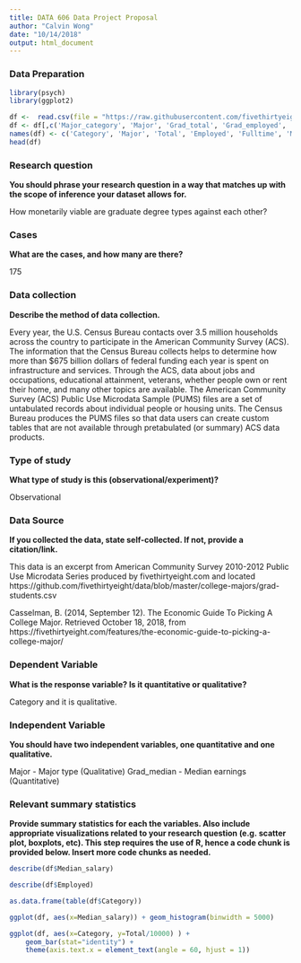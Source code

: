 ```yaml
---
title: DATA 606 Data Project Proposal
author: "Calvin Wong"
date: "10/14/2018"
output: html_document
---
```


### Data Preparation

```r
library(psych)
library(ggplot2)

df <-  read.csv(file = "https://raw.githubusercontent.com/fivethirtyeight/data/master/college-majors/grad-students.csv", header= TRUE)
df <- df[,c('Major_category', 'Major', 'Grad_total', 'Grad_employed', 'Grad_full_time_year_round', 'Grad_median')]
names(df) <- c('Category', 'Major', 'Total', 'Employed', 'Fulltime', 'Median_salary')
head(df)
```

### Research question 

**You should phrase your research question in a way that matches up with the scope of inference your dataset allows for.**

How monetarily viable are graduate degree types against each other?

### Cases 

**What are the cases, and how many are there?**

175

### Data collection 

**Describe the method of data collection.**

Every year, the U.S. Census Bureau contacts over 3.5 million households across the country to participate in the American Community Survey (ACS). The information that the Census Bureau collects helps to determine how more than $675 billion dollars of federal funding each year is spent on infrastructure and services. Through the ACS, data about jobs and occupations, educational attainment, veterans, whether people own or rent their home, and many other topics are available. The American Community Survey (ACS) Public Use Microdata Sample (PUMS) files are a set of untabulated records about individual people or housing units. The Census Bureau produces the PUMS files so that data users can create custom tables that are not available through pretabulated (or summary) ACS data products.

### Type of study 

**What type of study is this (observational/experiment)?**

Observational

### Data Source 

**If you collected the data, state self-collected. If not, provide a citation/link.**

This data is an excerpt from American Community Survey 2010-2012 Public Use Microdata Series produced by fivethirtyeight.com and located https://github.com/fivethirtyeight/data/blob/master/college-majors/grad-students.csv

Casselman, B. (2014, September 12). The Economic Guide To Picking A College Major. Retrieved October 18, 2018, from https://fivethirtyeight.com/features/the-economic-guide-to-picking-a-college-major/

### Dependent Variable

**What is the response variable? Is it quantitative or qualitative?**

Category and it is qualitative.

### Independent Variable

**You should have two independent variables, one quantitative and one qualitative.**

Major - Major type (Qualitative)
Grad_median - Median earnings (Quantitative)


### Relevant summary statistics 

**Provide summary statistics for each the variables. Also include appropriate visualizations related to your research question (e.g. scatter plot, boxplots, etc). This step requires the use of R, hence a code chunk is provided below. Insert more code chunks as needed.**


```r
describe(df$Median_salary)
```

```r
describe(df$Employed)
```


```r
as.data.frame(table(df$Category))
```

```r
ggplot(df, aes(x=Median_salary)) + geom_histogram(binwidth = 5000)
```

```r
ggplot(df, aes(x=Category, y=Total/10000) ) +
    geom_bar(stat="identity") +
    theme(axis.text.x = element_text(angle = 60, hjust = 1))
```



